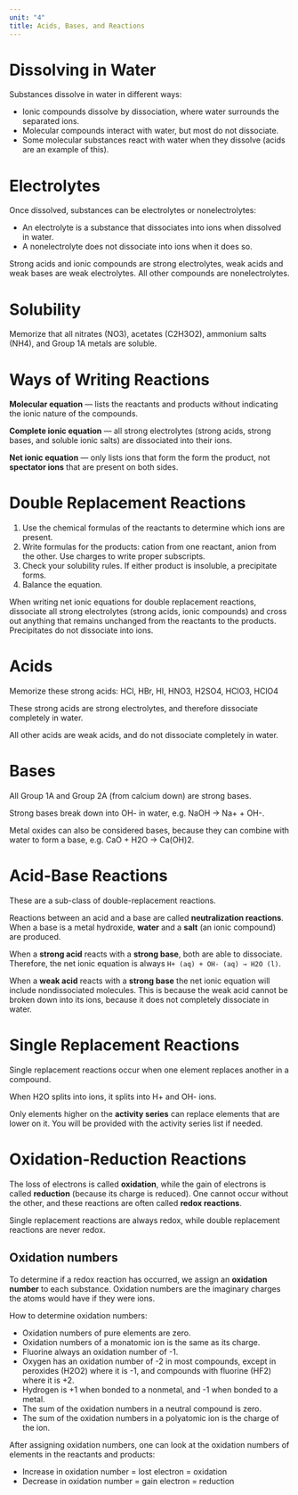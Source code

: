 ```yaml
---
unit: "4"
title: Acids, Bases, and Reactions
---
```


# Dissolving in Water

Substances dissolve in water in different ways: 

- Ionic compounds dissolve by dissociation, where water surrounds the separated ions.
- Molecular compounds interact with water, but most do not dissociate.
- Some molecular substances react with water when they dissolve (acids are an example of this).

# Electrolytes

Once dissolved, substances can be electrolytes or nonelectrolytes: 

- An electrolyte is a substance that dissociates into ions when dissolved in water.
- A nonelectrolyte does not dissociate into ions when it does so.

Strong acids and ionic compounds are strong electrolytes, weak acids and weak bases are weak electrolytes. All other compounds are nonelectrolytes. 

# Solubility

Memorize that all nitrates (NO3), acetates (C2H3O2), ammonium salts (NH4), and Group 1A metals are soluble. 

# Ways of Writing Reactions

**Molecular equation** — lists the reactants and products without indicating the ionic nature of the compounds. 

**Complete ionic equation** — all strong electrolytes (strong acids, strong bases, and soluble ionic salts) are dissociated into their ions. 

**Net ionic equation** — only lists ions that form the form the product, not **spectator ions** that are present on both sides. 

# Double Replacement Reactions

1. Use the chemical formulas of the reactants to determine which ions are present. 
2. Write formulas for the products: cation from one reactant, anion from the other. Use charges to write proper subscripts. 
3. Check your solubility rules. If either product is insoluble, a precipitate forms. 
4. Balance the equation. 

When writing net ionic equations for double replacement reactions, dissociate all strong electrolytes (strong acids, ionic compounds) and cross out anything that remains unchanged from the reactants to the products. Precipitates do not dissociate into ions. 

# Acids

<Callout>
  Memorize these strong acids: HCl, HBr, HI, HNO3, H2SO4, HClO3, HClO4
</Callout>

These strong acids are strong electrolytes, and therefore dissociate completely in water. 

All other acids are weak acids, and do not dissociate completely in water. 

# Bases

All Group 1A and Group 2A (from calcium down) are strong bases. 

Strong bases break down into OH- in water, e.g. NaOH → Na+ + OH-. 

Metal oxides can also be considered bases, because they can combine with water to form a base, e.g. CaO + H2O → Ca(OH)2. 

# Acid-Base Reactions

These are a sub-class of double-replacement reactions. 

Reactions between an acid and a base are called **neutralization reactions**. When a base is a metal hydroxide, **water** and a **salt** (an ionic compound) are produced. 

When a **strong acid** reacts with a **strong base**, both are able to dissociate. Therefore, the net ionic equation is always `H+ (aq) + OH- (aq) → H2O (l)`.

When a **weak acid** reacts with a **strong base** the net ionic equation will include nondissociated molecules. This is because the weak acid cannot be broken down into its ions, because it does not completely dissociate in water. 

# Single Replacement Reactions

Single replacement reactions occur when one element replaces another in a compound. 

<Callout>
  When H2O splits into ions, it splits into H+ and OH- ions.
</Callout>

Only elements higher on the **activity series** can replace elements that are lower on it. You will be provided with the activity series list if needed. 

# Oxidation-Reduction Reactions

The loss of electrons is called **oxidation**, while the gain of electrons is called **reduction** (because its charge is reduced). One cannot occur without the other, and these reactions are often called **redox reactions**. 

<Callout>
  Single replacement reactions are always redox, while double replacement reactions are never redox.
</Callout>

## Oxidation numbers

To determine if a redox reaction has occurred, we assign an **oxidation number** to each substance. Oxidation numbers are the imaginary charges the atoms would have if they were ions. 

How to determine oxidation numbers: 

- Oxidation numbers of pure elements are zero.
- Oxidation numbers of a monatomic ion is the same as its charge.
- Fluorine always an oxidation number of -1.
- Oxygen has an oxidation number of -2 in most compounds, except in peroxides (H2O2) where it is -1, and compounds with fluorine (HF2) where it is +2.
- Hydrogen is +1 when bonded to a nonmetal, and -1 when bonded to a metal.
- The sum of the oxidation numbers in a neutral compound is zero.
- The sum of the oxidation numbers in a polyatomic ion is the charge of the ion.

After assigning oxidation numbers, one can look at the oxidation numbers of elements in the reactants and products: 

- Increase in oxidation number = lost electron = oxidation
- Decrease in oxidation number = gain electron = reduction
